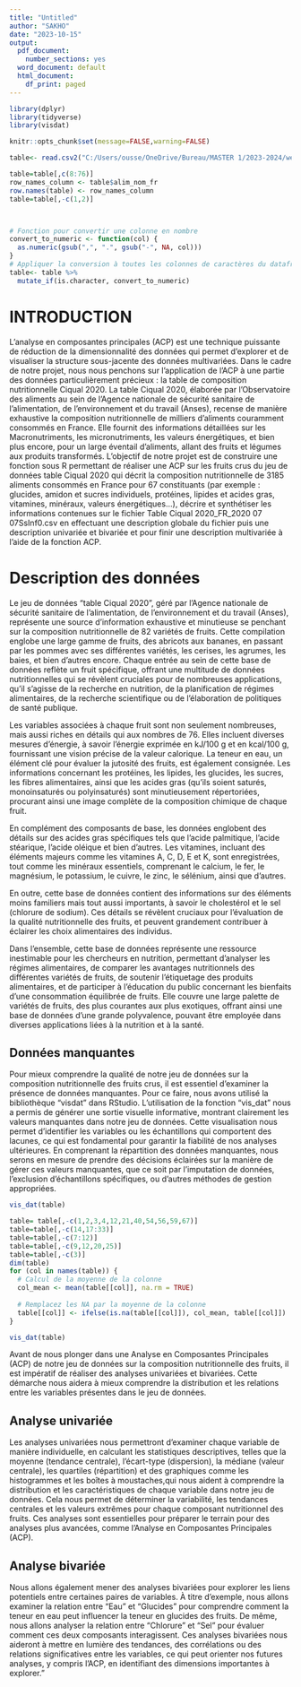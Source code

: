 ---
title: "Untitled"
author: "SAKHO"
date: "2023-10-15"
output:
  pdf_document: 
    number_sections: yes
  word_document: default
  html_document:
    df_print: paged
---

```{r  echo=FALSE,message=FALSE,warning=FALSE}
library(dplyr)
library(tidyverse)
library(visdat)
```

```{r,echo=FALSE,warning=FALSE}
knitr::opts_chunk$set(message=FALSE,warning=FALSE)
```

```{r,echo=FALSE,message=FALSE,warning=FALSE}
table<- read.csv2("C:/Users/ousse/OneDrive/Bureau/MASTER 1/2023-2024/weuzy7_0.csv")

table=table[,c(8:76)]
row_names_column <- table$alim_nom_fr
row.names(table) <- row_names_column 
table=table[,-c(1,2)]



# Fonction pour convertir une colonne en nombre
convert_to_numeric <- function(col) {
  as.numeric(gsub(",", ".", gsub("-", NA, col)))
}
# Appliquer la conversion à toutes les colonnes de caractères du dataframe
table<- table %>%
  mutate_if(is.character, convert_to_numeric)

```

# **INTRODUCTION **
L'analyse en composantes principales (ACP) est une technique puissante de réduction de la dimensionnalité des données qui permet d'explorer et de visualiser la structure sous-jacente des données multivariées. Dans le cadre de notre projet, nous nous penchons sur l'application de l'ACP à une partie des données particulièrement précieux : la table de composition nutritionnelle Ciqual 2020.
La table Ciqual 2020, élaborée par l'Observatoire des aliments au sein de l'Agence nationale de sécurité sanitaire de l’alimentation, de l’environnement et du travail (Anses), recense de manière exhaustive la composition nutritionnelle de milliers d'aliments couramment consommés en France. Elle fournit des informations détaillées sur les Macronutriments, les micronutriments, les valeurs énergétiques, et bien plus encore, pour un large éventail d'aliments, allant des fruits et légumes aux produits transformés.
L'objectif de notre projet est de construire une fonction sous R permettant de réaliser une ACP sur  les fruits crus du jeu de données  table Ciqual 2020  qui décrit la composition nutritionnelle de 3185 aliments consommés en France pour 67 constituants (par exemple : glucides, amidon et sucres individuels, protéines, lipides et acides gras, vitamines, minéraux, valeurs énergétiques…), décrire et synthétiser les informations contenues  sur   le fichier Table Ciqual 2020_FR_2020 07 07SsInf0.csv en effectuant une description globale du fichier puis une description univariée et bivariée   et pour finir   une description  multivariée à l’aide de la fonction ACP.




# **Description des données**

Le jeu  de données "table Ciqual 2020”, géré par l'Agence nationale de sécurité sanitaire de l'alimentation, de l'environnement et du travail (Anses), représente une source d'information exhaustive et minutieuse se penchant sur la composition nutritionnelle  de 82 variétés de fruits. Cette compilation englobe une large gamme de fruits, des abricots aux bananes, en passant par les pommes avec ses différentes variétés, les cerises, les agrumes, les baies, et bien d'autres encore. Chaque entrée au sein de cette base de données reflète un fruit spécifique, offrant une multitude de données nutritionnelles qui se révèlent cruciales pour de nombreuses applications, qu'il s'agisse de la recherche en nutrition, de la planification de régimes alimentaires, de la recherche scientifique ou de l'élaboration de politiques de santé publique.

Les variables associées à chaque fruit sont non seulement nombreuses, mais aussi riches en détails qui aux nombres de 76. Elles incluent diverses mesures d'énergie, à savoir l'énergie exprimée en kJ/100 g et en kcal/100 g, fournissant une vision précise de la valeur calorique. La teneur en eau, un élément clé pour évaluer la jutosité des fruits, est également consignée. Les informations concernant les protéines, les lipides, les glucides, les sucres, les fibres alimentaires, ainsi que les acides gras (qu'ils soient saturés, monoinsaturés ou polyinsaturés) sont minutieusement répertoriées, procurant ainsi une image complète de la composition chimique de chaque fruit.

En complément des composants de base, les données englobent des détails sur des acides gras spécifiques tels que l'acide palmitique, l'acide stéarique, l'acide oléique et bien d'autres. Les vitamines, incluant des éléments majeurs comme les vitamines A, C, D, E et K, sont enregistrées, tout comme les minéraux essentiels, comprenant le calcium, le fer, le magnésium, le potassium, le cuivre, le zinc, le sélénium, ainsi que d'autres.

En outre, cette base de données contient des informations sur des éléments moins familiers mais tout aussi importants, à savoir le cholestérol et le sel (chlorure de sodium). Ces détails se révèlent cruciaux pour l'évaluation de la qualité nutritionnelle des fruits, et peuvent grandement contribuer à éclairer les choix alimentaires des individus.

Dans l'ensemble, cette base de données représente une ressource inestimable pour les chercheurs en nutrition, permettant d'analyser les régimes alimentaires, de comparer les avantages nutritionnels des différentes variétés de fruits, de soutenir l'étiquetage des produits alimentaires, et de participer à l'éducation du public concernant les bienfaits d'une consommation équilibrée de fruits. Elle couvre une large palette de variétés de fruits, des plus courantes aux plus exotiques, offrant ainsi une base de données d'une grande polyvalence, pouvant être employée dans diverses applications liées à la nutrition et à la santé.



## **Données manquantes **

Pour mieux comprendre la qualité de notre jeu de données sur la composition nutritionnelle des fruits crus, il est essentiel d'examiner la présence de données manquantes. Pour ce faire, nous avons utilisé la bibliothèque "visdat" dans RStudio. 
L'utilisation de la fonction "vis_dat" nous a permis de générer une sortie visuelle informative, montrant clairement les valeurs manquantes dans notre jeu de données. Cette visualisation nous permet d'identifier les variables ou les échantillons qui comportent des lacunes, ce qui est fondamental pour garantir la fiabilité de nos analyses ultérieures. En comprenant la répartition des données manquantes, nous serons en mesure de prendre des décisions éclairées sur la manière de gérer ces valeurs manquantes, que ce soit par l'imputation de données, l'exclusion d'échantillons spécifiques, ou d'autres méthodes de gestion appropriées.

```{r TH, echo=FALSE, message=FALSE, fig.cap="weuzy",fig.width=10, fig.height=6}
vis_dat(table)
```

```{r, echo=FALSE}
table= table[,-c(1,2,3,4,12,21,40,54,56,59,67)]
table=table[,-c(14,17:33)]
table=table[,-c(7:12)]
table=table[,-c(9,12,20,25)]
table=table[,-c(3)]
dim(table)
for (col in names(table)) {
  # Calcul de la moyenne de la colonne
  col_mean <- mean(table[[col]], na.rm = TRUE)
  
  # Remplacez les NA par la moyenne de la colonne
  table[[col]] <- ifelse(is.na(table[[col]]), col_mean, table[[col]])
}
```


```{r,echo=FALSE}
vis_dat(table)

```

Avant de nous plonger dans une Analyse en Composantes Principales (ACP) de notre jeu de données sur la composition nutritionnelle des fruits, il est impératif de réaliser des analyses univariées et bivariées. Cette démarche nous aidera à mieux comprendre la distribution et les relations entre les variables présentes dans le jeu de données.


## **Analyse univariée**

Les analyses univariées nous permettront d'examiner chaque variable de manière individuelle, en calculant  les statistiques descriptives, telles que la moyenne (tendance centrale), l'écart-type (dispersion), la médiane (valeur centrale), les quartiles (répartition) et des graphiques comme les histogrammes et les boîtes à moustaches,qui nous aident à comprendre la distribution et les caractéristiques de chaque variable dans notre jeu de données. Cela nous permet de déterminer la variabilité, les tendances centrales et les valeurs extrêmes pour chaque composant nutritionnel des fruits. Ces analyses sont essentielles pour préparer le terrain pour des analyses plus avancées, comme l'Analyse en Composantes Principales (ACP).


## **Analyse bivariée**

Nous allons également mener des analyses bivariées pour explorer les liens potentiels entre certaines paires de variables. À titre d'exemple, nous allons examiner la relation entre "Eau" et "Glucides" pour comprendre comment la teneur en eau peut influencer la teneur en glucides des fruits. De même, nous allons analyser la relation entre "Chlorure" et "Sel" pour évaluer comment ces deux composants interagissent. Ces analyses bivariées nous aideront à mettre en lumière des tendances, des corrélations ou des relations significatives entre les variables, ce qui peut orienter nos futures analyses, y compris l'ACP, en identifiant des dimensions importantes à explorer."



```{r}


```

